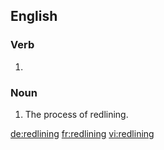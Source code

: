 ==English==

===Verb===
{{head|en|present participle}}

# {{present participle of|redline|lang=en}}

===Noun===
{{head|en}}

# The process of redlining.


[[de:redlining]]
[[fr:redlining]]
[[vi:redlining]]